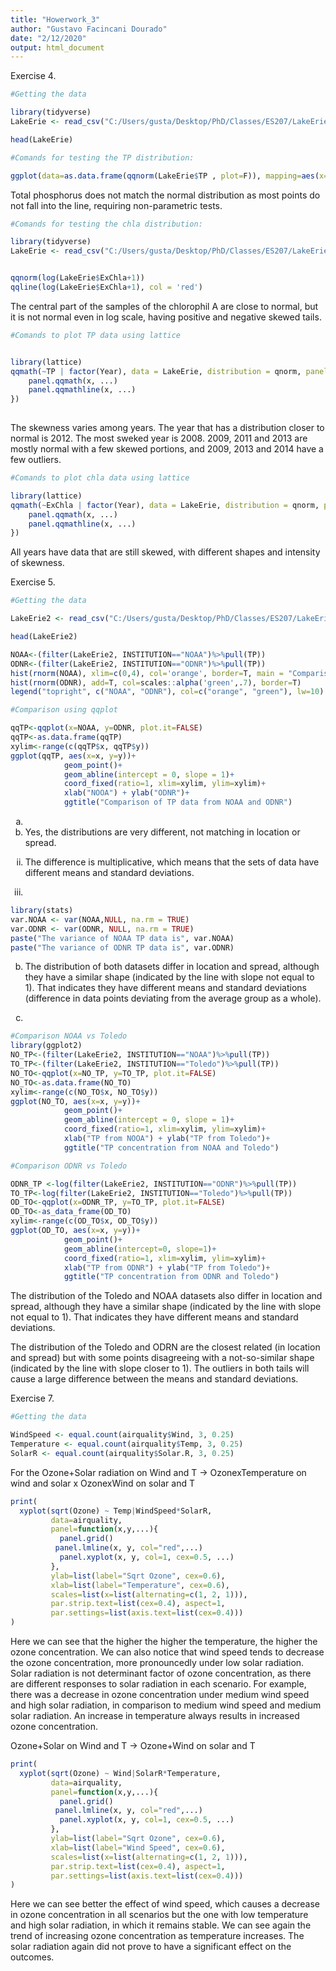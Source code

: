 ---
title: "Howerwork_3"
author: "Gustavo Facincani Dourado"
date: "2/12/2020"
output: html_document
---

Exercise 4.

```{r}
#Getting the data 

library(tidyverse)
LakeErie <- read_csv("C:/Users/gusta/Desktop/PhD/Classes/ES207/LakeErie1.csv")

head(LakeErie)
```

```{r}
#Comands for testing the TP distribution:

ggplot(data=as.data.frame(qqnorm(LakeErie$TP , plot=F)), mapping=aes(x=x, y=y)) + geom_point() + geom_smooth(method="lm", se=FALSE)

```
Total phosphorus does not match the normal distribution as most points do not fall into the line, requiring non-parametric tests.
```{r}

#Comands for testing the chla distribution:

library(tidyverse)
LakeErie <- read_csv("C:/Users/gusta/Desktop/PhD/Classes/ES207/LakeErie1.csv")


qqnorm(log(LakeErie$ExChla+1))
qqline(log(LakeErie$ExChla+1), col = 'red')

```
The central part of the samples of the chlorophil A are close to normal, but it is not normal even in log scale, having positive and negative skewed tails.

```{r}
#Comands to plot TP data using lattice


library(lattice)
qqmath(~TP | factor(Year), data = LakeErie, distribution = qnorm, panel = function(x, ...){
    panel.qqmath(x, ...)
    panel.qqmathline(x, ...)
}) 
      
```
The skewness varies among years. The year that has a distribution closer to normal is 2012. The most sweked year is 2008. 2009, 2011 and 2013 are mostly normal with a few skewed portions, and 2009, 2013 and 2014 have a few outliers. 

```{r}
#Comands to plot chla data using lattice

library(lattice)
qqmath(~ExChla | factor(Year), data = LakeErie, distribution = qnorm, panel = function(x, ...){
    panel.qqmath(x, ...)
    panel.qqmathline(x, ...)
}) 

```
All years have data that are still skewed, with different shapes and intensity of skewness.

Exercise 5.
```{r}
#Getting the data 

LakeErie2 <- read_csv("C:/Users/gusta/Desktop/PhD/Classes/ES207/LakeErie2.csv")

head(LakeErie2)
```

```{r}
NOAA<-(filter(LakeErie2, INSTITUTION=="NOAA")%>%pull(TP))
ODNR<-(filter(LakeErie2, INSTITUTION=="ODNR")%>%pull(TP))
hist(rnorm(NOAA), xlim=c(0,4), col='orange', border=T, main = "Comparison of TP concentration from NOAA and ODNR", ylab = "TP Concentration") 
hist(rnorm(ODNR), add=T, col=scales::alpha('green',.7), border=T)
legend("topright", c("NOAA", "ODNR"), col=c("orange", "green"), lw=10)
```
```{r}
#Comparison using qqplot

qqTP<-qqplot(x=NOAA, y=ODNR, plot.it=FALSE)
qqTP<-as.data.frame(qqTP)
xylim<-range(c(qqTP$x, qqTP$y))
ggplot(qqTP, aes(x=x, y=y))+
            geom_point()+
            geom_abline(intercept = 0, slope = 1)+
            coord_fixed(ratio=1, xlim=xylim, ylim=xylim)+
            xlab("NOOA") + ylab("ODNR")+
            ggtitle("Comparison of TP data from NOAA and ODNR")
```      

a) 

i) Yes, the distributions are very different, not matching in location or spread.

ii) The difference is multiplicative, which means that the sets of data have different means and standard deviations.

iii)
```{r}
library(stats)
var.NOAA <- var(NOAA,NULL, na.rm = TRUE)
var.ODNR <- var(ODNR, NULL, na.rm = TRUE)
paste("The variance of NOAA TP data is", var.NOAA)
paste("The variance of ODNR TP data is", var.ODNR)

```

b) The distribution of both datasets differ in location and spread, although they have a similar shape (indicated by the line with slope not equal to 1). That indicates they have different means and standard deviations (difference in data points deviating from the average group as a whole).

c) 
```{r}
#Comparison NOAA vs Toledo
library(ggplot2)
NO_TP<-(filter(LakeErie2, INSTITUTION=="NOAA")%>%pull(TP))
TO_TP<-(filter(LakeErie2, INSTITUTION=="Toledo")%>%pull(TP))
NO_TO<-qqplot(x=NO_TP, y=TO_TP, plot.it=FALSE)
NO_TO<-as.data.frame(NO_TO)
xylim<-range(c(NO_TO$x, NO_TO$y))
ggplot(NO_TO, aes(x=x, y=y))+
            geom_point()+
            geom_abline(intercept = 0, slope = 1)+
            coord_fixed(ratio=1, xlim=xylim, ylim=xylim)+
            xlab("TP from NOOA") + ylab("TP from Toledo")+
            ggtitle("TP concentration from NOAA and Toledo")

```

```{r}
#Comparison ODNR vs Toledo

ODNR_TP <-log(filter(LakeErie2, INSTITUTION=="ODNR")%>%pull(TP))
TO_TP<-log(filter(LakeErie2, INSTITUTION=="Toledo")%>%pull(TP))
OD_TO<-qqplot(x=ODNR_TP, y=TO_TP, plot.it=FALSE)
OD_TO<-as_data_frame(OD_TO)
xylim<-range(c(OD_TO$x, OD_TO$y))
ggplot(OD_TO, aes(x=x, y=y))+
            geom_point()+
            geom_abline(intercept=0, slope=1)+
            coord_fixed(ratio=1, xlim=xylim, ylim=xylim)+
            xlab("TP from ODNR") + ylab("TP from Toledo")+
            ggtitle("TP concentration from ODNR and Toledo")
```

The distribution of the Toledo and NOAA datasets also differ in location and spread, although they have a similar shape (indicated by the line with slope not equal to 1). That indicates they have different means and standard deviations.

The distribution of the Toledo and ODRN are the closest related (in location and spread) but with some points disagreeing with a not-so-similar shape (indicated by the line with slope closer to 1). The outliers in both tails will cause a large difference between the means and standard deviations.

Exercise 7.
```{r}

#Getting the data

WindSpeed <- equal.count(airquality$Wind, 3, 0.25)
Temperature <- equal.count(airquality$Temp, 3, 0.25)
SolarR <- equal.count(airquality$Solar.R, 3, 0.25)

```

For the Ozone+Solar radiation on Wind and T -> OzonexTemperature on wind and solar x OzonexWind on solar and T

```{r}
print(
  xyplot(sqrt(Ozone) ~ Temp|WindSpeed*SolarR,
         data=airquality,
         panel=function(x,y,...){
           panel.grid()
          panel.lmline(x, y, col="red",...)
           panel.xyplot(x, y, col=1, cex=0.5, ...)
         },
         ylab=list(label="Sqrt Ozone", cex=0.6),
         xlab=list(label="Temperature", cex=0.6),
         scales=list(x=list(alternating=c(1, 2, 1))),
         par.strip.text=list(cex=0.4), aspect=1,
         par.settings=list(axis.text=list(cex=0.4)))
)
```

Here we can see that the higher the higher the temperature, the higher the ozone concentration. We can also notice that wind speed tends to decrease the ozone concentration, more pronouncedly under low solar radiation. Solar radiation is not determinant factor of ozone concentration, as there are different responses to solar radiation in each scenario. For example, there was a decrease in ozone concentration under medium wind speed and high solar radiation, in comparison to medium wind speed and medium solar radiation. An increase in temperature always results in increased ozone concentration.


Ozone+Solar on Wind and T -> Ozone+Wind on solar and T

```{r}
print(
  xyplot(sqrt(Ozone) ~ Wind|SolarR*Temperature,
         data=airquality,
         panel=function(x,y,...){
           panel.grid()
          panel.lmline(x, y, col="red",...)
           panel.xyplot(x, y, col=1, cex=0.5, ...)
         },
         ylab=list(label="Sqrt Ozone", cex=0.6),
         xlab=list(label="Wind Speed", cex=0.6),
         scales=list(x=list(alternating=c(1, 2, 1))),
         par.strip.text=list(cex=0.4), aspect=1,
         par.settings=list(axis.text=list(cex=0.4)))
)
```

Here we can see better the effect of wind speed, which causes a decrease in ozone concentration in all scenarios but the one with low temperature and high solar radiation, in which it remains stable. We can see again the trend of increasing ozone concentration as temperature increases. The solar radiation again did not prove to have a significant effect on the outcomes.
